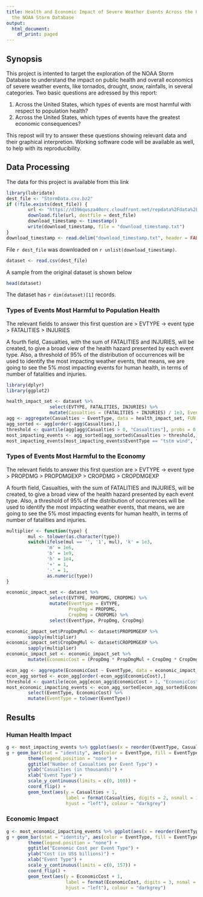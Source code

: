```yaml
---
title: Health and Economic Impact of Severe Weather Events Across the USA - Exploring
  the NOAA Storm Database
output:
  html_document:
    df_print: paged
---
```


## Synopsis

This project is intented to target the exploration of the NOAA Storm Database to understand the impact on public health and overall economics of severe weather events, like tornados, drought, snow, rainfalls, in several categories. Two basic questions are adressed by this report:

1. Across the United States, which types of events are most harmful with respect to population health?
2. Across the United States, which types of events have the greatest economic consequences?

This repost will try to answer these questions showing relevant data and their graphical interpretion. Working software code will be available as well, to help with its reproducibility.

## Data Processing

The data for this project is available from this link
```r
library(lubridate)
dest_file <- "StormData.csv.bz2"
if (!file.exists(dest_file)) {
        url <- "https://d396qusza40orc.cloudfront.net/repdata%2Fdata%2FStormData.csv.bz2"
        download.file(url, destfile = dest_file)
        download_timestamp <- timestamp()
        write(download_timestamp, file = "download_timestamp.txt")
}
download_timestamp <- read.delim("download_timestamp.txt", header = FALSE)
```

File `r dest_file` was downloaded on `r unlist(download_timestamp)`.

```r
dataset <- read.csv(dest_file)
```

A sample from the original dataset is shown below
```r
head(dataset)
```

The dataset has `r dim(dataset)[1]` records. 

### Types of Events Most Harmful to Population Health

The relevant fields to answer this first question are
> EVTYPE -> event type
> FATALITIES
> INJURIES

A fourth field, Casualties, with the sum of FATALITIES and INJURIES, will be created, to give a broad view of the
health hazard presented by each event type. Also, a threshold of 95% of the distribution of occurrences will be used to identify the most impacting weather events, that means, we are going to see the 5% most impacting events for human health, in terms of number of fatalities and injuries.

```r
library(dplyr)
library(ggplot2)
```

```r
health_impact_set <- dataset %>%
                select(EVTYPE, FATALITIES, INJURIES) %>%
                mutate(Casualties = (FATALITIES + INJURIES) / 1e3, EventType = tolower(EVTYPE))
agg <- aggregate(Casualties ~ EventType, data = health_impact_set, FUN = sum)
agg_sorted <- agg[order(-agg$Casualties),]
threshold <- quantile(agg[agg$Casualties > 0, "Casualties"], probs = 0.95)
most_impacting_events <- agg_sorted[agg_sorted$Casualties > threshold,]
most_impacting_events[most_impacting_events$EventType == "tstm wind", "EventType"] = "marine thunderstorm wind"
```

### Types of Events Most Harmful to the Economy

The relevant fields to answer this first question are
> EVTYPE -> event type
> PROPDMG
> PROPDMGEXP
> CROPDMG
> CROPDMGEXP

A fourth field, Casualties, with the sum of FATALITIES and INJURIES, will be created, to give a broad view of the
health hazard presented by each event type. Also, a threshold of 95% of the distribution of occurrences will be used to identify the most impacting weather events, that means, we are going to see the 5% most impacting events for human health, in terms of number of fatalities and injuries.

```r
multiplier <- function(type) {
        mul <- tolower(as.character(type))
        switch(ifelse(mul == '', '1', mul), 'k' = 1e3,
               'm' = 1e6,
               'b' = 1e9,
               'h' = 1e4,
               '+' = 1,
               '-' = 1,
               as.numeric(type))
}

economic_impact_set <- dataset %>%
                select(EVTYPE, PROPDMG, CROPDMG) %>%
                mutate(EventType = EVTYPE,
                       PropDmg = PROPDMG,
                       CropDmg = CROPDMG) %>%
                select(EventType, PropDmg, CropDmg)

economic_impact_set$PropDmgMul <- dataset$PROPDMGEXP %>%
        sapply(multiplier)
economic_impact_set$CropDmgMul <- dataset$CROPDMGEXP %>%
        sapply(multiplier)
economic_impact_set <- economic_impact_set %>%
        mutate(EconomicCost = (PropDmg * PropDmgMul + CropDmg * CropDmgMul) / 1e9)

econ_agg <- aggregate(EconomicCost ~ EventType, data = economic_impact_set, FUN = sum)
econ_agg_sorted <- econ_agg[order(-econ_agg$EconomicCost),]
threshold <- quantile(econ_agg[econ_agg$EconomicCost > 1, "EconomicCost"], probs = 0.75)
most_economic_impacting_events <- econ_agg_sorted[econ_agg_sorted$EconomicCost > threshold,] %>%
        select(EventType, EconomicCost) %>%
        mutate(EventType = tolower(EventType))
```

## Results

### Human Health Impact
```r
g <- most_impacting_events %>% ggplot(aes(x = reorder(EventType, Casualties), Casualties))
g + geom_bar(stat = "identity", aes(color = EventType, fill = EventType)) +
        theme(legend.position = "none") +
        ggtitle("Number of Casualties per Event Type") +
        ylab("Casualties (in thousands)") +
        xlab("Event Type") +
        scale_y_continuous(limits = c(0, 100)) +
        coord_flip() +
        geom_text(aes(y = Casualties + 1,
                      label = format(Casualties, digits = 2, nsmall = 1, big.mark = ",", scientific = FALSE),
                      hjust = "left"), colour = "darkgrey")
```

### Economic Impact

```r
g <- most_economic_impacting_events %>% ggplot(aes(x = reorder(EventType, EconomicCost), EconomicCost))
g + geom_bar(stat = "identity", aes(color = EventType, fill = EventType)) +
        theme(legend.position = "none") +
        ggtitle("Economic Cost per Event Type") +
        ylab("Cost (in US$ billions)") +
        xlab("Event Type") +
        scale_y_continuous(limits = c(0, 157)) +
        coord_flip() +
        geom_text(aes(y = EconomicCost + 1,
                      label = format(EconomicCost, digits = 3, nsmal = 1, big.mark = ",", scientific = FALSE),
                      hjust = "left"), colour = "darkgrey")

```
